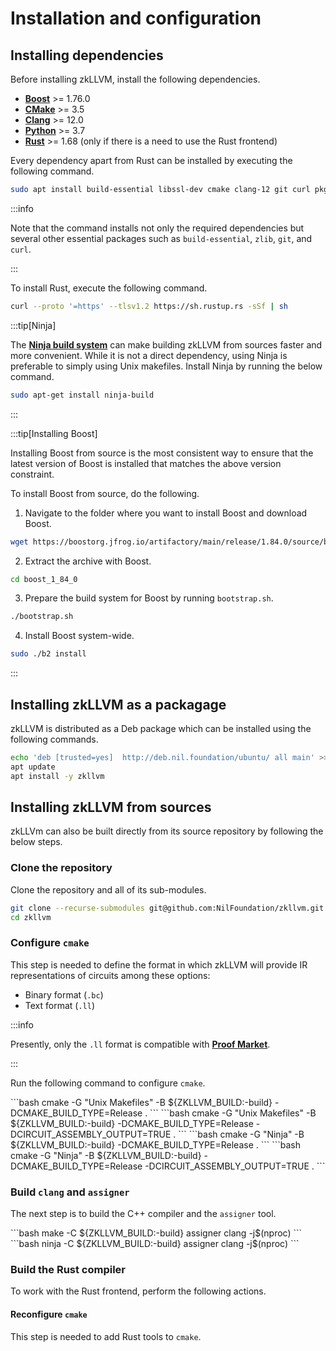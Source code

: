 
# Installation and configuration

## Installing dependencies

Before installing zkLLVM, install the following dependencies.

- [**Boost**](https://www.boost.org/) >= 1.76.0
- [**CMake**](https://cmake.org/) >= 3.5
- [**Clang**](https://clang.llvm.org/) >= 12.0
- [**Python**](https://www.python.org/) >= 3.7
- [**Rust**](https://www.rust-lang.org/) >= 1.68 (only if there is a need to use the Rust frontend)

Every dependency apart from Rust can be installed by executing the following command.

```bash
sudo apt install build-essential libssl-dev cmake clang-12 git curl pkg-config zlib
```

:::info

Note that the command installs not only the required dependencies but several other essential packages such as `build-essential`, `zlib`, `git`, and `curl`.

:::

To install Rust, execute the following command.

```bash
curl --proto '=https' --tlsv1.2 https://sh.rustup.rs -sSf | sh
```

:::tip[Ninja]

The [**Ninja build system**](https://ninja-build.org/) can make building zkLLVM from sources faster and more convenient. While it is not a direct dependency, using Ninja is preferable to simply using Unix makefiles. Install Ninja by running the below command.

```bash
sudo apt-get install ninja-build
```

:::

:::tip[Installing Boost]

Installing Boost from source is the most consistent way to ensure that the latest version of Boost is installed that matches the above version constraint.

To install Boost from source, do the following.

1. Navigate to the folder where you want to install Boost and download Boost.

```bash
wget https://boostorg.jfrog.io/artifactory/main/release/1.84.0/source/boost_1_84_0_rc1.tar.gz
```

2. Extract the archive with Boost.

```bash
cd boost_1_84_0
```

3. Prepare the build system for Boost by running `bootstrap.sh`.

```bash
./bootstrap.sh
```

4. Install Boost system-wide.

```bash
sudo ./b2 install
```

:::

## Installing zkLLVM as a packagage

zkLLVM is distributed as a Deb package which can be installed using the following commands.

```bash
echo 'deb [trusted=yes]  http://deb.nil.foundation/ubuntu/ all main' >>/etc/apt/sources.list
apt update
apt install -y zkllvm
```

## Installing zkLLVM from sources

zkLLVm can also be built directly from its source repository by following the below steps.

### Clone the repository

Clone the repository and all of its sub-modules.

```bash
git clone --recurse-submodules git@github.com:NilFoundation/zkllvm.git
cd zkllvm
```

### Configure `cmake`

This step is needed to define the format in which zkLLVM will provide IR representations of circuits among these options:

- Binary format (`.bc`)
- Text format (`.ll`)

:::info

Presently, only the `.ll` format is compatible with [**Proof Market**](../../proof-market/intro).

:::

Run the following command to configure `cmake`.

<Tabs>
  <TabItem value='bcUnix' label='.bc (Unix)'>
    ```bash
    cmake -G "Unix Makefiles" -B ${ZKLLVM_BUILD:-build} -DCMAKE_BUILD_TYPE=Release .
    ```
  </TabItem>
  <TabItem value='llUnix' label='.ll (Unix)'>
    ```bash
    cmake -G "Unix Makefiles" -B ${ZKLLVM_BUILD:-build} -DCMAKE_BUILD_TYPE=Release -DCIRCUIT_ASSEMBLY_OUTPUT=TRUE .
    ```
  </TabItem>
  <TabItem value='bcNinja' label='.bc (Ninja)'>
    ```bash
    cmake -G "Ninja" -B ${ZKLLVM_BUILD:-build} -DCMAKE_BUILD_TYPE=Release .
    ```
  </TabItem>
  <TabItem value='llNinja' label='.ll (Ninja)'>
    ```bash
    cmake -G "Ninja" -B ${ZKLLVM_BUILD:-build} -DCMAKE_BUILD_TYPE=Release -DCIRCUIT_ASSEMBLY_OUTPUT=TRUE .
    ```
  </TabItem>
</Tabs>

### Build `clang` and `assigner`

The next step is to build the C++ compiler and the `assigner` tool.

<Tabs groupId='buildSystem'>
  <TabItem value='unix' label='Unix'>
    ```bash
    make -C ${ZKLLVM_BUILD:-build} assigner clang -j$(nproc)
    ```
  </TabItem>
  <TabItem value='ninja' label='Ninja'>
    ```bash
    ninja -C ${ZKLLVM_BUILD:-build} assigner clang -j$(nproc)
    ```
  </TabItem>
</Tabs>

### Build the Rust compiler

To work with the Rust frontend, perform the following actions.

#### Reconfigure `cmake`

This step is needed to add Rust tools to `cmake`.
